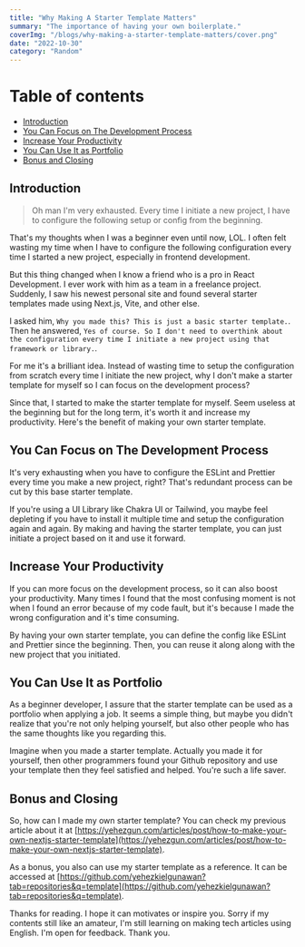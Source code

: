 ```yaml
---
title: "Why Making A Starter Template Matters"
summary: "The importance of having your own boilerplate."
coverImg: "/blogs/why-making-a-starter-template-matters/cover.png"
date: "2022-10-30"
category: "Random"
---
```

# Table of contents
- [Introduction](#introduction)
- [You Can Focus on The Development Process](#you-can-focus-on-the-development-process)
- [Increase Your Productivity](#increase-your-productivity)
- [You Can Use It as Portfolio](#you-can-use-it-as-portfolio)
- [Bonus and Closing](#bonus-and-closing)

## Introduction
> Oh man I'm very exhausted. Every time I initiate a new project, I have to configure the following setup or config from the beginning.

That's my thoughts when I was a beginner even until now, LOL. I often felt wasting my time when I have to configure the following configuration every time I started a new project, especially in frontend development.

But this thing changed when I know a friend who is a pro in React Development. I ever work with him as a team in a freelance project. Suddenly, I saw his newest personal site and found several starter templates made using Next.js, Vite, and other else.

I asked him, `Why you made this? This is just a basic starter template.`. Then he answered, `Yes of course. So I don't need to overthink about the configuration every time I initiate a new project using that framework or library.`.

For me it's a brilliant idea. Instead of wasting time to setup the configuration from scratch every time I initiate the new project, why I don't make a starter template for myself so I can focus on the development process?

Since that, I started to make the starter template for myself. Seem useless at the beginning but for the long term, it's worth it and increase my productivity. Here's the benefit of making your own starter template.

## You Can Focus on The Development Process
It's very exhausting when you have to configure the ESLint and Prettier every time you make a new project, right? That's redundant process can be cut by this base starter template.

If you're using a UI Library like Chakra UI or Tailwind, you maybe feel depleting if you have to install it multiple time and setup the configuration again and again. By making and having the starter template, you can just initiate a project based on it and use it forward.

## Increase Your Productivity
If you can more focus on the development process, so it can also boost your productivity. Many times I found that the most confusing moment is not when I found an error because of my code fault, but it's because I made the wrong configuration and it's time consuming.

By having your own starter template, you can define the config like ESLint and Prettier since the beginning. Then, you can reuse it along along with the new project that you initiated.

## You Can Use It as Portfolio
As a beginner developer, I assure that the starter template can be used as a portfolio when applying a job. It seems a simple thing, but maybe you didn't realize that you're not only helping yourself, but also other people who has the same thoughts like you regarding this.

Imagine when you made a starter template. Actually you made it for yourself, then other programmers found your Github repository and use your template then they feel satisfied and helped. You're such a life saver.

## Bonus and Closing
So, how can I made my own starter template? You can check my previous article about it at [https://yehezgun.com/articles/post/how-to-make-your-own-nextjs-starter-template](https://yehezgun.com/articles/post/how-to-make-your-own-nextjs-starter-template).

As a bonus, you also can use my starter template as a reference. It can be accessed at [https://github.com/yehezkielgunawan?tab=repositories&q=template](https://github.com/yehezkielgunawan?tab=repositories&q=template).

Thanks for reading. I hope it can motivates or inspire you. Sorry if my contents still like an amateur, I'm still learning on making tech articles using English. I'm open for feedback. Thank you.

